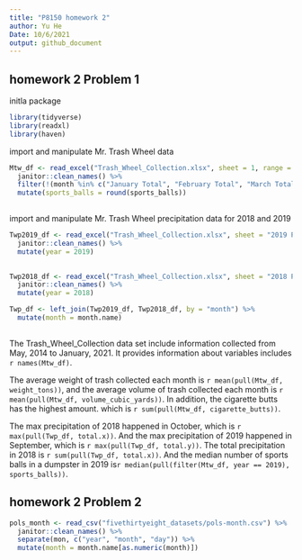 ```yaml
---
title: "P8150 homework 2"
author: Yu He
Date: 10/6/2021
output: github_document
---
```


## homework 2 Problem 1
initla package

```r
library(tidyverse)
library(readxl)
library(haven)
```

import and manipulate Mr. Trash Wheel data

```r
Mtw_df <- read_excel("Trash_Wheel_Collection.xlsx", sheet = 1, range = "A2:N408") %>% 
  janitor::clean_names() %>% 
  filter(!(month %in% c("January Total", "February Total", "March Total", "April Total", "May Total", "June Total", "July Total", "August Total", "September Total", "October Total", "November  Total", "December Total", "Grand Total"))) %>% 
  mutate(sports_balls = round(sports_balls))
  
```

import and manipulate Mr. Trash Wheel precipitation data for 2018 and 2019

```r
Twp2019_df <- read_excel("Trash_Wheel_Collection.xlsx", sheet = "2019 Precipitation", range = "A2:B14") %>% 
  janitor::clean_names() %>% 
  mutate(year = 2019)
  

Twp2018_df <- read_excel("Trash_Wheel_Collection.xlsx", sheet = "2018 Precipitation",  range = "A2:B14") %>% 
  janitor::clean_names() %>% 
  mutate(year = 2018)

Twp_df <- left_join(Twp2019_df, Twp2018_df, by = "month") %>% 
  mutate(month = month.name)
  
```

The Trash_Wheel_Collection data set include information collected from May, 2014 to January, 2021. It provides information about variables includes `r names(Mtw_df)`.

The average weight of trash collected each month is `r mean(pull(Mtw_df, weight_tons))`, and the average volume of trash collected each month is `r mean(pull(Mtw_df, volume_cubic_yards))`. In addition, the cigarette butts has the highest amount. which is `r sum(pull(Mtw_df, cigarette_butts))`.

The max precipitation of 2018 happened in October, which is `r max(pull(Twp_df, total.x))`. And the max precipitation of 2019 happened in September, which is `r max(pull(Twp_df, total.y))`. The total precipitation in 2018 is `r sum(pull(Twp_df, total.x))`. And the median number of sports balls in a dumpster in 2019 is`r median(pull(filter(Mtw_df, year == 2019), sports_balls))`.

## homework 2 Problem 2

```r
pols_month <- read_csv("fivethirtyeight_datasets/pols-month.csv") %>% 
  janitor::clean_names() %>% 
  separate(mon, c("year", "month", "day")) %>% 
  mutate(month = month.name[as.numeric(month)])
```


































